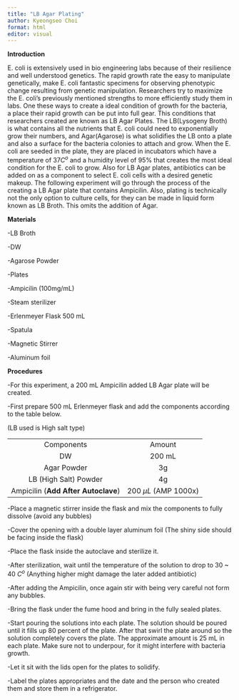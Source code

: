 ```yaml
---
title: "LB Agar Plating"
author: Kyeongseo Choi
format: html
editor: visual
---
```


**Introduction**

E. coli is extensively used in bio engineering labs because of their resilience and well understood genetics. The rapid growth rate the easy to manipulate genetically, make E. coli fantastic specimens for observing phenotypic change resulting from genetic manipulation. Researchers try to maximize the E. coli's previously mentioned strengths to more efficiently study them in labs. One these ways to create a ideal condition of growth for the bacteria, a place their rapid growth can be put into full gear. This conditions that researchers created are known as LB Agar Plates. The LB(Lysogeny Broth) is what contains all the nutrients that E. coli could need to exponentially grow their numbers, and Agar(Agarose) is what solidifies the LB onto a plate and also a surface for the bacteria colonies to attach and grow. When the E. coli are seeded in the plate, they are placed in incubators which have a temperature of $37C^o$ and a humidity level of 95% that creates the most ideal condition for the E. coli to grow. Also for LB Agar plates, antibiotics can be added on as a component to select E. coli cells with a desired genetic makeup. The following experiment will go through the process of the creating a LB Agar plate that contains Ampicilin. Also, plating is technically not the only option to culture cells, for they can be made in liquid form known as LB Broth. This omits the addition of Agar.

**Materials**

-LB Broth

-DW

-Agarose Powder

-Plates

-Ampicilin (100mg/mL)

-Steam sterilizer

-Erlenmeyer Flask 500 mL

-Spatula

-Magnetic Stirrer

-Aluminum foil

**Procedures**

-For this experiment, a 200 mL Ampicilin added LB Agar plate will be created.

-First prepare 500 mL Erlenmeyer flask and add the components according to the table below.

(LB used is High salt type)

|                                     |                         |
|:-----------------------------------:|:-----------------------:|
|             Components              |         Amount          |
|                 DW                  |         200 mL          |
|             Agar Powder             |           3g            |
|        LB (High Salt) Powder        |           4g            |
| Ampicilin (**Add After Autoclave**) | 200 $\mu L$ (AMP 1000x) |

-Place a magnetic stirrer inside the flask and mix the components to fully dissolve (avoid any bubbles)

-Cover the opening with a double layer aluminum foil (The shiny side should be facing inside the flask)

-Place the flask inside the autoclave and sterilize it.

-After sterilization, wait until the temperature of the solution to drop to 30 \~ 40 $C^o$ (Anything higher might damage the later added antibiotic)

-After adding the Ampicilin, once again stir with being very careful not form any bubbles.

-Bring the flask under the fume hood and bring in the fully sealed plates.

-Start pouring the solutions into each plate. The solution should be poured until it fills up 80 percent of the plate. After that swirl the plate around so the solution completely covers the plate. The approximate amount is 25 mL in each plate. Make sure not to underpour, for it might interfere with bacteria growth.

-Let it sit with the lids open for the plates to solidify.

-Label the plates appropriates and the date and the person who created them and store them in a refrigerator.
